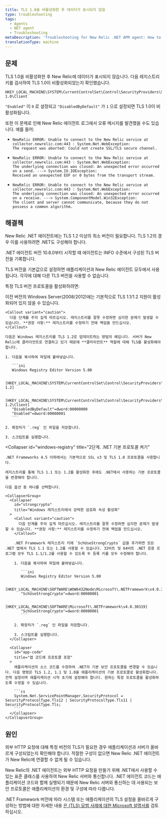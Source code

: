 ```yaml
---
title: TLS 1.0을 비활성화한 후 데이터가 표시되지 않음
type: troubleshooting
tags:
  - Agents
  - NET agent
  - Troubleshooting
metaDescription: 'Troubleshooting for New Relic .NET APM agent: How to configure your TLS protocol preferences for your .NET application and environment.'
translationType: machine
---
```


## 문제

TLS 1.0을 비활성화한 후 New Relic에 데이터가 표시되지 않습니다. 다음 레지스트리 키를 검사하여 TLS 1.0이 비활성화되었는지 확인했습니다.

```
HKEY_LOCAL_MACHINE\SYSTEM\CurrentControlSet\Control\SecurityProviders\SCHANNEL\Protocols\TLS 1.0\Client
```

`"Enabled"` 이 `0` 로 설정되고 `"DisabledByDefault"` 가 `1` 으로 설정되면 TLS 1.0이 비활성화됩니다.

또한 이 문제로 인해 New Relic 에이전트 로그에서 오류 메시지를 발견했을 수도 있습니다. 예를 들어:

* ```
  NewRelic ERROR: Unable to connect to the New Relic service at collector.newrelic.com:443 : System.Net.WebException: 
  The request was aborted: Could not create SSL/TLS secure channel.
  ```
* ```
  NewRelic ERROR: Unable to connect to the New Relic service at collector.newrelic.com:443 : System.Net.WebException: 
  The underlying connection was closed: An unexpected error occurred on a send. ---> System.IO.IOException: 
  Received an unexpected EOF or 0 bytes from the transport stream.
  ```
* ```
  NewRelic ERROR: Unable to connect to the New Relic service at collector.newrelic.com:443 : System.Net.WebException: 
  The underlying connection was closed: An unexpected error occurred on a receive. ---> System.ComponentModel.Win32Exception: 
  The client and server cannot communicate, because they do not possess a common algorithm.
  ```

## 해결책

New Relic .NET 에이전트에는 TLS 1.2 이상의 최소 버전이 필요합니다. TLS 1.2의 경우 이를 사용하려면 .NET도 구성해야 합니다.

.NET 에이전트 버전 10.6.0부터 시작할 때 에이전트는 INFO 수준에서 구성된 TLS 버전을 기록합니다.

<Callout variant="important">
  TLS 버전을 기본값으로 설정하면 애플리케이션과 New Relic 에이전트 모두에서 사용됩니다. 각각에 대해 다른 TLS 버전을 사용할 수 없습니다.
</Callout>

특정 TLS 버전 프로토콜을 활성화하려면:

<CollapserGroup>
  <Collapser
    id="windows-registry"
    title="1단계. Windows 레지스트리에서 TLS 프로토콜을 활성화합니다."
  >
    이전 버전의 Windows Server(2008/2012)에는 기본적으로 TLS 1.1/1.2 지원이 활성화되어 있지 않을 수 있습니다.

    <Callout variant="caution">
      다음 단계를 주의 깊게 따르십시오. 레지스트리를 잘못 수정하면 심각한 문제가 발생할 수 있습니다. **권장 사항:** 레지스트리를 수정하기 전에 백업을 만드십시오.
    </Callout>

    다음은 Windows 레지스트리를 TLS 1.2로 업데이트하는 방법의 예입니다. 서버가 New Relic에 클라이언트로 연결하고 있기 때문에 **클라이언트** 역할에 대해 TLS를 활성화해야 합니다.

    1. 다음을 복사하여 파일에 붙여넣습니다.

       ```ini
       Windows Registry Editor Version 5.00

       [HKEY_LOCAL_MACHINE\SYSTEM\CurrentControlSet\Control\SecurityProviders\SCHANNEL\Protocols\TLS 1.2]

       [HKEY_LOCAL_MACHINE\SYSTEM\CurrentControlSet\Control\SecurityProviders\SCHANNEL\Protocols\TLS 1.2\Client]
       "DisabledByDefault"=dword:00000000
       "Enabled"=dword:00000001
       ```

    2. 확장자가 `.reg` 인 파일을 저장합니다.

    3. 스크립트를 실행합니다.
  </Collapser>

  <Collapser
    id="windows-registry"
    title="2단계. .NET 기본 프로토콜 켜기"
  >
    .NET Frameworks 4.5 이하에서는 기본적으로 SSL v3 및 TLS 1.0 프로토콜을 사용합니다.

    레지스트리를 통해 TLS 1.1 또는 1.2를 활성화한 후에도 .NET에서 사용하는 기본 프로토콜을 변경해야 합니다.

    다음 옵션 중 하나를 선택합니다.

    <CollapserGroup>
      <Collapser
        id="strongcrypto"
        title="Windows 레지스트리에서 강력한 암호화 속성 활성화"
      >
        <Callout variant="caution">
          다음 단계를 주의 깊게 따르십시오. 레지스트리를 잘못 수정하면 심각한 문제가 발생할 수 있습니다. **권장 사항:** 레지스트리를 수정하기 전에 백업을 만드십시오.
        </Callout>

        .NET Framework 레지스트리 키에 `SchUseStrongCrypto` 값을 추가하면 모든 .NET 앱에서 TLS 1.1 또는 1.2를 사용할 수 있습니다. 32비트 및 64비트 .NET 응용 프로그램 모두 TLS 1.1/1.2를 사용할 수 있도록 두 등록 키를 모두 수정해야 합니다.

        1. 다음을 복사하여 파일에 붙여넣습니다.

           ```ini
           Windows Registry Editor Version 5.00

           [HKEY_LOCAL_MACHINE\SOFTWARE\WOW6432Node\Microsoft\.NETFramework\v4.0.30319] 
           "SchUseStrongCrypto"=dword:00000001

           [HKEY_LOCAL_MACHINE\SOFTWARE\Microsoft\.NETFramework\v4.0.30319]
           "SchUseStrongCrypto"=dword:00000001
           ```

        2. 확장자가 `.reg` 인 파일을 저장합니다.

        3. 스크립트를 실행합니다.
      </Collapser>

      <Collapser
        id="app-code"
        title="앱 코드에 프로토콜 포함"
      >
        애플리케이션의 소스 코드를 수정하여 .NET의 기본 보안 프로토콜을 변경할 수 있습니다. 다음 명령은 TLS 1.2, 1.1 및 1.0을 애플리케이션의 기본 프로토콜로 활성화합니다. 전역 설정이며 애플리케이션 시작 초기에 설정해야 합니다. 원하는 특정 프로토콜을 활성화하도록 수정할 수 있습니다.

        ```cs
        System.Net.ServicePointManager.SecurityProtocol = SecurityProtocolType.Tls12 | SecurityProtocolType.Tls11 | SecurityProtocolType.Tls;
        ```
      </Collapser>
    </CollapserGroup>
  </Collapser>
</CollapserGroup>

## 원인

외부 HTTP 요청에 대해 특정 버전의 TLS가 필요한 경우 애플리케이션과 서버가 올바르게 구성되었는지 확인해야 합니다. 적절한 구성이 없으면 New Relic .NET 에이전트가 New Relic에 연결할 수 없게 될 수 있습니다.

New Relic의 .NET 에이전트는 외부 HTTP 요청을 만들기 위해 .NET에서 사용할 수 있는 표준 클래스를 사용하여 New Relic 서버와 통신합니다. .NET 에이전트 코드는 애플리케이션 코드와 함께 실행되기 때문에 New Relic 서버와 통신하는 데 사용되는 보안 프로토콜은 애플리케이션의 환경 및 구성에 따라 다릅니다.

.NET Framework 버전에 따라 시스템 또는 애플리케이션의 TLS 설정을 올바르게 구성하는 방법에 대한 자세한 내용 [은 (TLS) 모범 사례에 대한 Microsoft 설명서를](https://docs.microsoft.com/en-us/dotnet/framework/network-programming/tls) 검토하십시오.